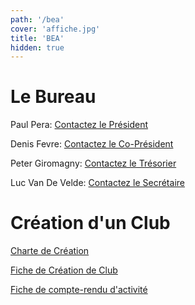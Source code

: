 ```yaml
---
path: '/bea'
cover: 'affiche.jpg'
title: 'BEA'
hidden: true
---
```


# Le Bureau

Paul Pera: [Contactez le Président](mailto:paul.pera@viacesi.fr)

Denis Fevre: [Contactez le Co-Président](mailto:denis.fevre@viacesi.fr)

Peter Giromagny: [Contactez le Trésorier](mailto:peter.giromagny@viacesi.fr)

Luc Van De Velde: [Contactez le Secrétaire](mailto:luc.vandevelde@viacesi.fr)

# Création d'un Club


[Charte de Création](Charte.docx)

[Fiche de Création de Club](creation.docx)

[Fiche de compte-rendu d'activité](compte-rendu.docx)


